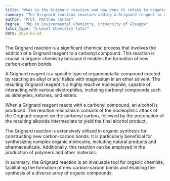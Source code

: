 ```yaml
---
title: "What is the Grignard reaction and how does it relate to organic chemistry?"
summary: "The Grignard reaction involves adding a Grignard reagent to a carbonyl compound, facilitating the formation of new carbon-carbon bonds, making it significant in organic chemistry."
author: "Prof. Matthew Carter"
degree: "PhD in Environmental Chemistry, University of Glasgow"
tutor_type: "A-Level Chemistry Tutor"
date: 2024-03-24
---
```


The Grignard reaction is a significant chemical process that involves the addition of a Grignard reagent to a carbonyl compound. This reaction is crucial in organic chemistry because it enables the formation of new carbon-carbon bonds.

A Grignard reagent is a specific type of organometallic compound created by reacting an alkyl or aryl halide with magnesium in an ether solvent. The resulting Grignard reagent is a highly reactive nucleophile, capable of interacting with various electrophiles, including carbonyl compounds such as aldehydes, ketones, and esters.

When a Grignard reagent reacts with a carbonyl compound, an alcohol is produced. The reaction mechanism consists of the nucleophilic attack of the Grignard reagent on the carbonyl carbon, followed by the protonation of the resulting alkoxide intermediate to yield the final alcohol product.

The Grignard reaction is extensively utilized in organic synthesis for constructing new carbon-carbon bonds. It is particularly beneficial for synthesizing complex organic molecules, including natural products and pharmaceuticals. Additionally, this reaction can be employed in the production of polymers and other materials.

In summary, the Grignard reaction is an invaluable tool for organic chemists, facilitating the formation of new carbon-carbon bonds and enabling the synthesis of a diverse array of organic compounds.
    